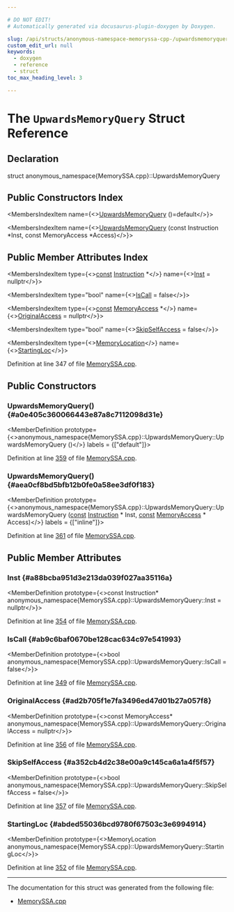 ```yaml
---

# DO NOT EDIT!
# Automatically generated via docusaurus-plugin-doxygen by Doxygen.

slug: /api/structs/anonymous-namespace-memoryssa-cpp-/upwardsmemoryquery
custom_edit_url: null
keywords:
  - doxygen
  - reference
  - struct
toc_max_heading_level: 3

---
```





# The `UpwardsMemoryQuery` Struct Reference

<DoxygenPage pluginConfig={pluginConfig}>



## Declaration

<CodeBlock>struct anonymous_namespace{MemorySSA.cpp}::UpwardsMemoryQuery</CodeBlock>

## Public Constructors Index

<MembersIndex>

<MembersIndexItem
  name={<><a href="#a0e405c360066443e87a8c7112098d31e">UpwardsMemoryQuery</a> ()=default</>}>
</MembersIndexItem>

<MembersIndexItem
  name={<><a href="#aea0cf8bd5bfb12b0fe0a58ee3df0f183">UpwardsMemoryQuery</a> (const Instruction &#42;Inst, const MemoryAccess &#42;Access)</>}>
</MembersIndexItem>

</MembersIndex>

## Public Member Attributes Index

<MembersIndex>

<MembersIndexItem
  type={<><a href="/docs/api/files/lib/lib/target/lib/target/aarch64/aarch64promoteconstant-cpp/#a90f8350fecae261c25be85d38b451bff">const</a> <a href="/docs/api/classes/llvm/instruction">Instruction</a> &#42;</>}
  name={<><a href="#a88bcba951d3e213da039f027aa35116a">Inst</a> = nullptr</>}>
</MembersIndexItem>

<MembersIndexItem
  type="bool"
  name={<><a href="#ab9c6baf0670be128cac634c97e541993">IsCall</a> = false</>}>
</MembersIndexItem>

<MembersIndexItem
  type={<><a href="/docs/api/files/lib/lib/target/lib/target/aarch64/aarch64promoteconstant-cpp/#a90f8350fecae261c25be85d38b451bff">const</a> <a href="/docs/api/classes/llvm/memoryaccess">MemoryAccess</a> &#42;</>}
  name={<><a href="#ad2b705f1e7fa3496ed47d01b27a057f8">OriginalAccess</a> = nullptr</>}>
</MembersIndexItem>

<MembersIndexItem
  type="bool"
  name={<><a href="#a352cb4d2c38e00a9c145ca6a1a4f5f57">SkipSelfAccess</a> = false</>}>
</MembersIndexItem>

<MembersIndexItem
  type={<><a href="/docs/api/classes/llvm/memorylocation">MemoryLocation</a></>}
  name={<><a href="#abded55036bcd9780f67503c3e6994914">StartingLoc</a></>}>
</MembersIndexItem>

</MembersIndex>


Definition at line 347 of file <a href="/docs/api/files/lib/lib/analysis/memoryssa-cpp">MemorySSA.cpp</a>.

<SectionDefinition>

## Public Constructors

### UpwardsMemoryQuery() {#a0e405c360066443e87a8c7112098d31e}

<MemberDefinition
  prototype={<>anonymous&#95;namespace&#123;MemorySSA.cpp&#125;::UpwardsMemoryQuery::UpwardsMemoryQuery ()</>}
  labels = {["default"]}>

Definition at line <a href="/docs/api/files/lib/lib/analysis/memoryssa-cpp/#l00359">359</a> of file <a href="/docs/api/files/lib/lib/analysis/memoryssa-cpp">MemorySSA.cpp</a>.
</MemberDefinition>

### UpwardsMemoryQuery() {#aea0cf8bd5bfb12b0fe0a58ee3df0f183}

<MemberDefinition
  prototype={<>anonymous&#95;namespace&#123;MemorySSA.cpp&#125;::UpwardsMemoryQuery::UpwardsMemoryQuery (<a href="/docs/api/files/lib/lib/target/lib/target/aarch64/aarch64promoteconstant-cpp/#a90f8350fecae261c25be85d38b451bff">const</a> <a href="/docs/api/classes/llvm/instruction">Instruction</a> &#42; Inst, <a href="/docs/api/files/lib/lib/target/lib/target/aarch64/aarch64promoteconstant-cpp/#a90f8350fecae261c25be85d38b451bff">const</a> <a href="/docs/api/classes/llvm/memoryaccess">MemoryAccess</a> &#42; Access)</>}
  labels = {["inline"]}>

Definition at line <a href="/docs/api/files/lib/lib/analysis/memoryssa-cpp/#l00361">361</a> of file <a href="/docs/api/files/lib/lib/analysis/memoryssa-cpp">MemorySSA.cpp</a>.
</MemberDefinition>

</SectionDefinition>

<SectionDefinition>

## Public Member Attributes

### Inst {#a88bcba951d3e213da039f027aa35116a}

<MemberDefinition
  prototype={<>const Instruction&#42; anonymous&#95;namespace&#123;MemorySSA.cpp&#125;::UpwardsMemoryQuery::Inst = nullptr</>}>

Definition at line <a href="/docs/api/files/lib/lib/analysis/memoryssa-cpp/#l00354">354</a> of file <a href="/docs/api/files/lib/lib/analysis/memoryssa-cpp">MemorySSA.cpp</a>.
</MemberDefinition>

### IsCall {#ab9c6baf0670be128cac634c97e541993}

<MemberDefinition
  prototype={<>bool anonymous&#95;namespace&#123;MemorySSA.cpp&#125;::UpwardsMemoryQuery::IsCall = false</>}>

Definition at line <a href="/docs/api/files/lib/lib/analysis/memoryssa-cpp/#l00349">349</a> of file <a href="/docs/api/files/lib/lib/analysis/memoryssa-cpp">MemorySSA.cpp</a>.
</MemberDefinition>

### OriginalAccess {#ad2b705f1e7fa3496ed47d01b27a057f8}

<MemberDefinition
  prototype={<>const MemoryAccess&#42; anonymous&#95;namespace&#123;MemorySSA.cpp&#125;::UpwardsMemoryQuery::OriginalAccess = nullptr</>}>

Definition at line <a href="/docs/api/files/lib/lib/analysis/memoryssa-cpp/#l00356">356</a> of file <a href="/docs/api/files/lib/lib/analysis/memoryssa-cpp">MemorySSA.cpp</a>.
</MemberDefinition>

### SkipSelfAccess {#a352cb4d2c38e00a9c145ca6a1a4f5f57}

<MemberDefinition
  prototype={<>bool anonymous&#95;namespace&#123;MemorySSA.cpp&#125;::UpwardsMemoryQuery::SkipSelfAccess = false</>}>

Definition at line <a href="/docs/api/files/lib/lib/analysis/memoryssa-cpp/#l00357">357</a> of file <a href="/docs/api/files/lib/lib/analysis/memoryssa-cpp">MemorySSA.cpp</a>.
</MemberDefinition>

### StartingLoc {#abded55036bcd9780f67503c3e6994914}

<MemberDefinition
  prototype={<>MemoryLocation anonymous&#95;namespace&#123;MemorySSA.cpp&#125;::UpwardsMemoryQuery::StartingLoc</>}>

Definition at line <a href="/docs/api/files/lib/lib/analysis/memoryssa-cpp/#l00352">352</a> of file <a href="/docs/api/files/lib/lib/analysis/memoryssa-cpp">MemorySSA.cpp</a>.
</MemberDefinition>

</SectionDefinition>

<hr/>

The documentation for this struct was generated from the following file:

<ul>
<li><a href="/docs/api/files/lib/lib/analysis/memoryssa-cpp">MemorySSA.cpp</a></li>
</ul>

</DoxygenPage>
